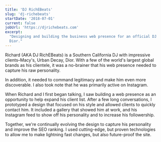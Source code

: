 ```yaml
---
title: 'DJ RichEBeats'
slug: 'dj-richebeats'
startDate: '2018-07-01'
current: false
jobUrl: 'https://djrichebeats.com'
excerpt:
  "Designing and building the business web presence for an official DJ for Macy's, Urban Decay,
  Dior."
---
```


Richard (AKA DJ RichEBeats) is a Southern California DJ with impressive clients–Macy's, Urban Decay,
Dior. With a few of the world's largest global brands as his clientele, it was a no-brainer that his
web presence needed to capture his raw personality.

In addition, it needed to command legitimacy and make him even more discoverable. I also took note
that he was primarily active on Instagram.

When Richard and I first began talking, I saw building a web presence as an opportunity to help
expand his client list. After a few long conversations, I prototyped a design that focused on his
style and allowed clients to quickly contact him. It included a gallery that showed him at work, and
his Instagram feed to show off his personality and to increase his followership.

Together, we're continually evolving the design to capture his personality and improve the SEO
ranking. I used cutting-edge, but proven technologies to allow me to make lightning fast changes,
but also future-proof the site.
